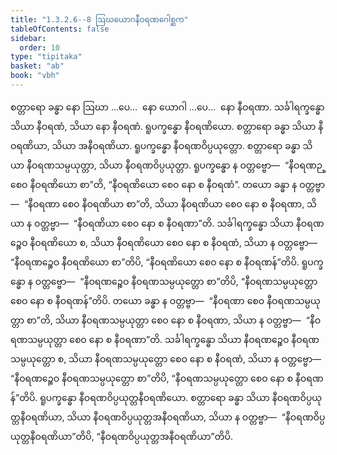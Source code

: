 ```yaml
---
title: "1.3.2.6--8 ဩဃယောဂနီဝရဏဂေါစ္ဆက"
tableOfContents: false
sidebar:
  order: 10
type: "tipitaka"
basket: "ab"
book: "vbh"
---
```



<DynamicBreadcrumb />

<Paragraph number="528" book="vbh">
စတ္တာရော ခန္ဓာ နော ဩဃာ …ပေ…  နော ယောဂါ …ပေ…  နော နီဝရဏာ. သင်္ခါရက္ခန္ဓော သိယာ နီဝရဏံ, သိယာ နော နီဝရဏံ. ရူပက္ခန္ဓော နီဝရဏိယော. စတ္တာရော ခန္ဓာ သိယာ နီဝရဏိယာ, သိယာ အနီဝရဏိယာ. ရူပက္ခန္ဓော နီဝရဏဝိပ္ပယုတ္တော. စတ္တာရော ခန္ဓာ သိယာ နီဝရဏသမ္ပယုတ္တာ, သိယာ နီဝရဏဝိပ္ပယုတ္တာ. ရူပက္ခန္ဓော န ဝတ္တဗ္ဗော—  “နီဝရဏဉ္စေဝ နီဝရဏိယော စာ”တိ, “နီဝရဏိယော စေဝ နော စ နီဝရဏံ”. တယော ခန္ဓာ န ဝတ္တဗ္ဗာ—  “နီဝရဏာ စေဝ နီဝရဏိယာ စာ”တိ, သိယာ နီဝရဏိယာ စေဝ နော စ နီဝရဏာ, သိယာ န ဝတ္တဗ္ဗာ—  “နီဝရဏိယာ စေဝ နော စ နီဝရဏာ”တိ. သင်္ခါရက္ခန္ဓော သိယာ နီဝရဏဉ္စေဝ နီဝရဏိယော စ, သိယာ နီဝရဏိယော စေဝ နော စ နီဝရဏံ, သိယာ န ဝတ္တဗ္ဗော—  “နီဝရဏဉ္စေဝ နီဝရဏိယော စာ”တိပိ, “နီဝရဏိယော စေဝ နော စ နီဝရဏန်”တိပိ. ရူပက္ခန္ဓော န ဝတ္တဗ္ဗော—  “နီဝရဏဉ္စေဝ နီဝရဏသမ္ပယုတ္တော စာ”တိပိ, “နီဝရဏသမ္ပယုတ္တော စေဝ နော စ နီဝရဏန်”တိပိ. တယော ခန္ဓာ န ဝတ္တဗ္ဗာ—  “နီဝရဏာ စေဝ နီဝရဏသမ္ပယုတ္တာ စာ”တိ, သိယာ နီဝရဏသမ္ပယုတ္တာ စေဝ နော စ နီဝရဏာ, သိယာ န ဝတ္တဗ္ဗာ—  “နီဝရဏသမ္ပယုတ္တာ စေဝ နော စ နီဝရဏာ”တိ. သင်္ခါရက္ခန္ဓော သိယာ နီဝရဏဉ္စေဝ နီဝရဏသမ္ပယုတ္တော စ, သိယာ နီဝရဏသမ္ပယုတ္တော စေဝ နော စ နီဝရဏံ, သိယာ န ဝတ္တဗ္ဗော—  “နီဝရဏဉ္စေဝ နီဝရဏသမ္ပယုတ္တော စာ”တိပိ, “နီဝရဏသမ္ပယုတ္တော စေဝ နော စ နီဝရဏန်”တိပိ. ရူပက္ခန္ဓော နီဝရဏဝိပ္ပယုတ္တနီဝရဏိယော. စတ္တာရော ခန္ဓာ သိယာ နီဝရဏဝိပ္ပယုတ္တနီဝရဏိယာ, သိယာ နီဝရဏဝိပ္ပယုတ္တအနီဝရဏိယာ, သိယာ န ဝတ္တဗ္ဗာ—  “နီဝရဏဝိပ္ပယုတ္တနီဝရဏိယာ”တိပိ, “နီဝရဏဝိပ္ပယုတ္တအနီဝရဏိယာ”တိပိ.
</Paragraph>